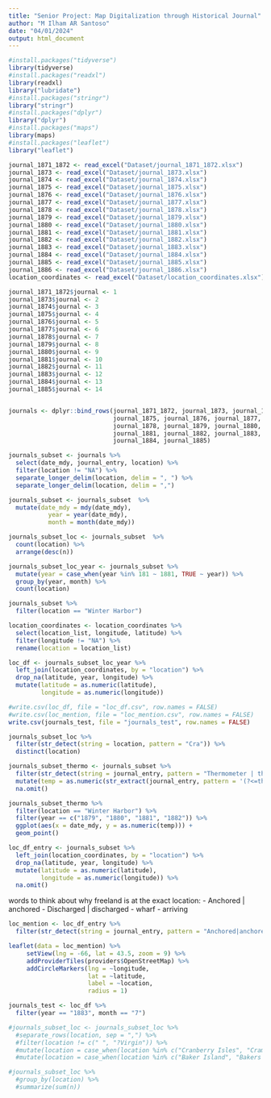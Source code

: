 ```yaml
---
title: "Senior Project: Map Digitalization through Historical Journal"
author: "M Ilham AR Santoso"
date: "04/01/2024"
output: html_document
---
```


```r
#install.packages("tidyverse")
library(tidyverse)
#install.packages("readxl")
library(readxl)
library("lubridate")
#install.packages("stringr")
library("stringr")
#install.packages("dplyr")
library("dplyr")
#install.packages("maps")
library(maps)
#install.packages("leaflet")
library("leaflet")
```

```r
journal_1871_1872 <- read_excel("Dataset/journal_1871_1872.xlsx")
journal_1873 <- read_excel("Dataset/journal_1873.xlsx")
journal_1874 <- read_excel("Dataset/journal_1874.xlsx")
journal_1875 <- read_excel("Dataset/journal_1875.xlsx")
journal_1876 <- read_excel("Dataset/journal_1876.xlsx")
journal_1877 <- read_excel("Dataset/journal_1877.xlsx")
journal_1878 <- read_excel("Dataset/journal_1878.xlsx")
journal_1879 <- read_excel("Dataset/journal_1879.xlsx")
journal_1880 <- read_excel("Dataset/journal_1880.xlsx")
journal_1881 <- read_excel("Dataset/journal_1881.xlsx")
journal_1882 <- read_excel("Dataset/journal_1882.xlsx")
journal_1883 <- read_excel("Dataset/journal_1883.xlsx")
journal_1884 <- read_excel("Dataset/journal_1884.xlsx")
journal_1885 <- read_excel("Dataset/journal_1885.xlsx")
journal_1886 <- read_excel("Dataset/journal_1886.xlsx")
location_coordinates <- read_excel("Dataset/location_coordinates.xlsx")
```


```r
journal_1871_1872$journal <- 1
journal_1873$journal <- 2
journal_1874$journal <- 3
journal_1875$journal <- 4
journal_1876$journal <- 5
journal_1877$journal <- 6
journal_1878$journal <- 7
journal_1879$journal <- 8
journal_1880$journal <- 9
journal_1881$journal <- 10
journal_1882$journal <- 11
journal_1883$journal <- 12
journal_1884$journal <- 13
journal_1885$journal <- 14


journals <- dplyr::bind_rows(journal_1871_1872, journal_1873, journal_1874, 
                             journal_1875, journal_1876, journal_1877, 
                             journal_1878, journal_1879, journal_1880, 
                             journal_1881, journal_1882, journal_1883,
                             journal_1884, journal_1885)
```

```r
journals_subset <- journals %>%
  select(date_mdy, journal_entry, location) %>%
  filter(location != "NA") %>%
  separate_longer_delim(location, delim = ", ") %>%
  separate_longer_delim(location, delim = ",") 
```

```r
journals_subset <- journals_subset  %>%
  mutate(date_mdy = mdy(date_mdy),
           year = year(date_mdy),
           month = month(date_mdy))
```

```r
journals_subset_loc <- journals_subset  %>%
  count(location) %>%
  arrange(desc(n))
```

```r
journals_subset_loc_year <- journals_subset %>%
  mutate(year = case_when(year %in% 181 ~ 1881, TRUE ~ year)) %>%
  group_by(year, month) %>%
  count(location)
```

```r
journals_subset %>%
  filter(location == "Winter Harbor")
```

```r
location_coordinates <- location_coordinates %>%
  select(location_list, longitude, latitude) %>%
  filter(longitude != "NA") %>%
  rename(location = location_list)
```

```r
loc_df <- journals_subset_loc_year %>%
  left_join(location_coordinates, by = "location") %>%
  drop_na(latitude, year, longitude) %>%
  mutate(latitude = as.numeric(latitude),
         longitude = as.numeric(longitude))
```

```r
#write.csv(loc_df, file = "loc_df.csv", row.names = FALSE)
#write.csv(loc_mention, file = "loc_mention.csv", row.names = FALSE)
write.csv(journals_test, file = "journals_test", row.names = FALSE)
```


```r
journals_subset_loc %>%
  filter(str_detect(string = location, pattern = "Cra")) %>%
  distinct(location)
```

```r
journals_subset_thermo <- journals_subset %>%
  filter(str_detect(string = journal_entry, pattern = "Thermometer | thermometer")) %>% # filter rows for mentions of word thermometer
  mutate(temp = as.numeric(str_extract(journal_entry, pattern = '(?<=thermometer |Thermometer )\\d+'))) %>% # extract digits following the word thermometer in a sentence.
  na.omit()
```

```r
journals_subset_thermo %>%
  filter(location == "Winter Harbor") %>%
  filter(year == c("1879", "1880", "1881", "1882")) %>%
  ggplot(aes(x = date_mdy, y = as.numeric(temp))) +
  geom_point()
```

```r
loc_df_entry <- journals_subset %>%
  left_join(location_coordinates, by = "location") %>%
  drop_na(latitude, year, longitude) %>%
  mutate(latitude = as.numeric(latitude),
         longitude = as.numeric(longitude)) %>%
  na.omit()
```

words to think about why freeland is at the exact location:
- Anchored | anchored
- Discharged | discharged
- wharf
- arriving

```r
loc_mention <- loc_df_entry %>%
  filter(str_detect(string = journal_entry, pattern = "Anchored|anchored|discharge|discharged|went|wood|wharf|arriving|arrived"), ignore.case = TRUE)
```

```r
leaflet(data = loc_mention) %>%
     setView(lng = -66, lat = 43.5, zoom = 9) %>%
     addProviderTiles(providers$OpenStreetMap) %>%
     addCircleMarkers(lng = ~longitude, 
                      lat = ~latitude, 
                      label = ~location, 
                      radius = 1)
```

```r
journals_test <- loc_df %>%
  filter(year == "1883", month == "7")
```


```r
#journals_subset_loc <- journals_subset_loc %>%
  #separate_rows(location, sep = ",") %>%
  #filter(location != c(" ", "?Virgin")) %>%
  #mutate(location = case_when(location %in% c("Cranberry Isles", "Cramberry Isle", "Cranberry Isles", "Cranberrry Isles", "Cranberry Isles ") ~ "Cranberry Isles", TRUE ~ location))
  #mutate(location = case_when(location %in% c("Baker Island", "Bakers Island") ~ "Baker Island"))
```

```r
#journals_subset_loc %>%
  #group_by(location) %>%
  #summarize(sum(n))
```
